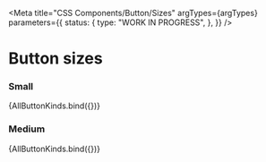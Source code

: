 
<Meta
  title="CSS Components/Button/Sizes"
  argTypes={argTypes}
  parameters={{
    status: {
      type: "WORK IN PROGRESS",
    },
  }}
/>

# Button sizes

### Small

<Canvas>
  <Story
    name="Small"
    args={{
      kind: "primary",
      size: "small",
    }}
  >
    {AllButtonKinds.bind({})}
  </Story>
</Canvas>

### Medium

<Canvas>
  <Story
    name="Medium"
    args={{
      kind: "primary",
      size: "md",
    }}
  >
    {AllButtonKinds.bind({})}
  </Story>
</Canvas>
